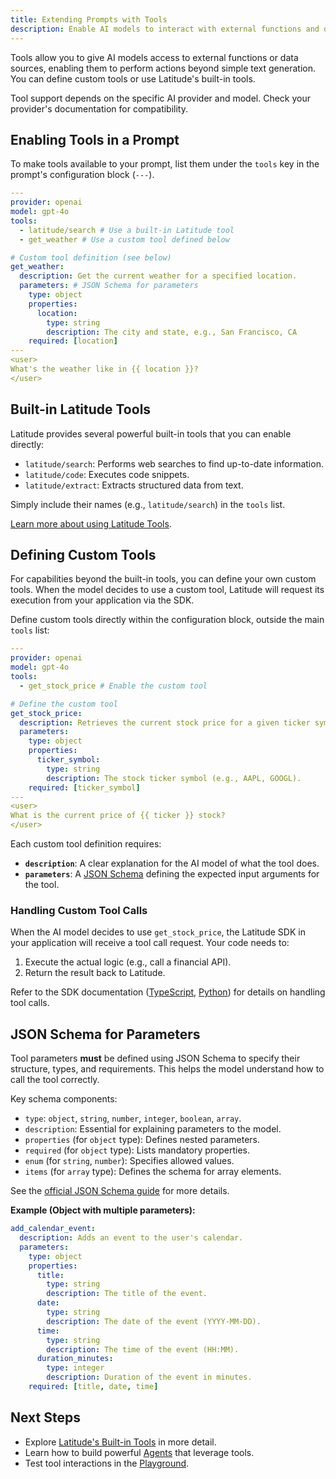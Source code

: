 ```yaml
---
title: Extending Prompts with Tools
description: Enable AI models to interact with external functions and data sources using tools.
---
```


Tools allow you to give AI models access to external functions or data sources, enabling them to perform actions beyond simple text generation. You can define custom tools or use Latitude's built-in tools.

<Warning>
  Tool support depends on the specific AI provider and model. Check your
  provider's documentation for compatibility.
</Warning>

## Enabling Tools in a Prompt

To make tools available to your prompt, list them under the `tools` key in the prompt's configuration block (`---`).

```yaml
---
provider: openai
model: gpt-4o
tools:
  - latitude/search # Use a built-in Latitude tool
  - get_weather # Use a custom tool defined below

# Custom tool definition (see below)
get_weather:
  description: Get the current weather for a specified location.
  parameters: # JSON Schema for parameters
    type: object
    properties:
      location:
        type: string
        description: The city and state, e.g., San Francisco, CA
    required: [location]
---
<user>
What's the weather like in {{ location }}?
</user>
```

## Built-in Latitude Tools

Latitude provides several powerful built-in tools that you can enable directly:

- `latitude/search`: Performs web searches to find up-to-date information.
- `latitude/code`: Executes code snippets.
- `latitude/extract`: Extracts structured data from text.

Simply include their names (e.g., `latitude/search`) in the `tools` list.

[Learn more about using Latitude Tools](/guides/prompt-manager/latitude-tools).

## Defining Custom Tools

For capabilities beyond the built-in tools, you can define your own custom tools. When the model decides to use a custom tool, Latitude will request its execution from your application via the SDK.

Define custom tools directly within the configuration block, outside the main `tools` list:

```yaml
---
provider: openai
model: gpt-4o
tools:
  - get_stock_price # Enable the custom tool

# Define the custom tool
get_stock_price:
  description: Retrieves the current stock price for a given ticker symbol.
  parameters:
    type: object
    properties:
      ticker_symbol:
        type: string
        description: The stock ticker symbol (e.g., AAPL, GOOGL).
    required: [ticker_symbol]
---
<user>
What is the current price of {{ ticker }} stock?
</user>
```

Each custom tool definition requires:

- **`description`**: A clear explanation for the AI model of what the tool does.
- **`parameters`**: A [JSON Schema](#json-schema-for-parameters) defining the expected input arguments for the tool.

### Handling Custom Tool Calls

When the AI model decides to use `get_stock_price`, the Latitude SDK in your application will receive a tool call request. Your code needs to:

1.  Execute the actual logic (e.g., call a financial API).
2.  Return the result back to Latitude.

Refer to the SDK documentation ([TypeScript](/guides/sdk/typescript), [Python](/guides/sdk/python)) for details on handling tool calls.

## JSON Schema for Parameters

Tool parameters **must** be defined using JSON Schema to specify their structure, types, and requirements. This helps the model understand how to call the tool correctly.

Key schema components:

- `type`: `object`, `string`, `number`, `integer`, `boolean`, `array`.
- `description`: Essential for explaining parameters to the model.
- `properties` (for `object` type): Defines nested parameters.
- `required` (for `object` type): Lists mandatory properties.
- `enum` (for `string`, `number`): Specifies allowed values.
- `items` (for `array` type): Defines the schema for array elements.

See the [official JSON Schema guide](https://json-schema.org/learn/getting-started-step-by-step) for more details.

**Example (Object with multiple parameters):**

```yaml
add_calendar_event:
  description: Adds an event to the user's calendar.
  parameters:
    type: object
    properties:
      title:
        type: string
        description: The title of the event.
      date:
        type: string
        description: The date of the event (YYYY-MM-DD).
      time:
        type: string
        description: The time of the event (HH:MM).
      duration_minutes:
        type: integer
        description: Duration of the event in minutes.
    required: [title, date, time]
```

## Next Steps

- Explore [Latitude's Built-in Tools](/guides/prompt-manager/latitude-tools) in more detail.
- Learn how to build powerful [Agents](/guides/prompt-manager/agents) that leverage tools.
- Test tool interactions in the [Playground](/guides/prompt-manager/playground#testing-tool-responses).
